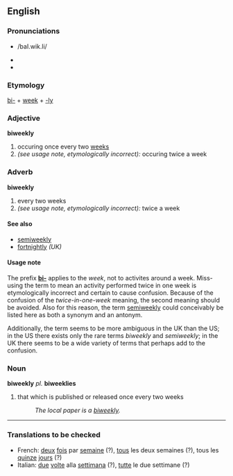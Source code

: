 ==English==

{{rfc}}

=== Pronunciations ===
*{{SAMPA}} /baI.wik.li/
*{{IPA|/baɪ.'wik.li/}}
*{{AHD|/bī-wēk'lē/}}

===Etymology===
[[bi-]] + [[week]] + [[-ly]]

=== Adjective ===
'''biweekly'''
# occuring once every two [[week]]s
# ''(see usage note, etymologically incorrect):'' occuring twice a week

===Adverb===
'''biweekly'''
# every two weeks
# ''(see usage note, etymologically incorrect):'' twice a week

==== See also ====
*[[semiweekly]]
*[[fortnightly]] ''(UK)''

====Usage note====
The prefix '''[[bi-]]''' applies to the ''week'', not to activites around a week.  Miss-using the term to mean an activity performed twice in one week is etymologically incorrect and certain to cause confusion.  Because of the confusion of the ''twice-in-one-week'' meaning, the second meaning should be avoided.  Also for this reason, the term [[semiweekly]] could conceivably be listed here as both a synonym and an antonym.

Additionally, the term seems to be more ambiguous in the UK than the US; in the US there exists only the rare terms ''biweekly'' and ''semiweekly''; in the UK there seems to be a wide variety of terms that perhaps add to the confusion.

=== Noun ===
'''biweekly''' ''pl.'' '''biweeklies'''
# that which is published or released once every two weeks
#: ''The local paper is a [[biweekly]].''

----

===Translations to be checked===
*French: [[deux]] [[fois]] par [[semaine]] (?), [[tous]] les deux semaines (?), tous les [[quinze]] [[jour]]s (?)
*Italian: [[due]] [[volte]] alla [[settimana]] (?), [[tutte]] le due settimane (?)